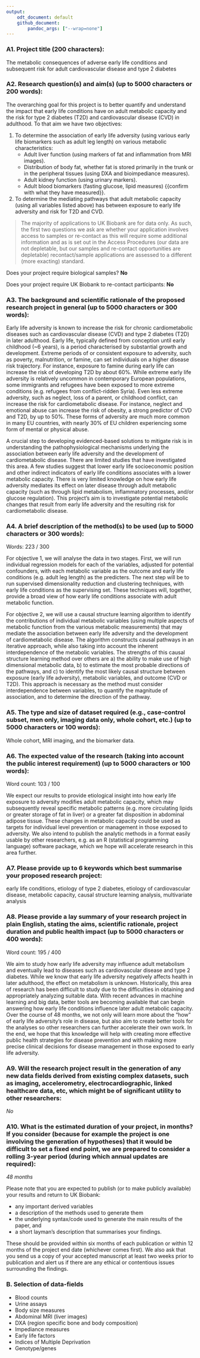 ```yaml
---
output:
    odt_document: default
    github_document:
        pandoc_args: ["--wrap=none"]
---
```


### A1. Project title (200 characters):

The metabolic consequences of adverse early life conditions and subsequent risk
for adult cardiovascular disease and type 2 diabetes

### A2. Research question(s) and aim(s) (up to 5000 characters or 200 words):

The overarching goal for this project is to better quantify and
understand the impact that early life conditions have on adult metabolic
capacity and the risk for type 2 diabetes (T2D) and cardiovascular disease
(CVD) in adulthood. To that aim we have two objectives:

1. To determine the association of early life adversity (using various early
life biomarkers such as adult leg length) on various metabolic characteristics:
    - Adult liver function (using markers of fat and inflammation from MRI
    images).
    - Distribution of body fat, whether fat is stored primarily in the trunk or in
    the peripheral tissues (using DXA and bioimpediance measures).
    - Adult kidney function (using urinary markers).
    - Adult blood biomarkers (fasting glucose, lipid measures) {{confirm with what
    they have measured}}.

2. To determine the mediating pathways that adult metabolic capacity (using all
variables listed above) has between exposure to early life adversity and risk
for T2D and CVD.

> The majority of applications to UK Biobank are for data only. As such, the first two questions we ask are whether your application involves access to samples or re-contact as this will require some additional information and as is set out in the Access Procedures (our data are not depletable, but our samples and re-contact opportunities are depletable) recontact/sample applications are assessed to a different (more exacting) standard.

Does your project require biological samples? **No**

Does your project require UK Biobank to re-contact participants: **No**

### A3. The background and scientific rationale of the proposed research project in general (up to 5000 characters or 300 words): 

Early life adversity is known to increase the risk for chronic cardiometabolic
diseases such as cardiovascular disease (CVD) and type 2 diabetes (T2D) in later
adulthood. Early life, typically defined from conception until early childhood
(~6 years), is a period characterised by substantial growth and development.
Extreme periods of or consistent exposure to adversity, such as poverty,
malnutrition, or famine, can set individuals on a higher disease risk
trajectory. For instance, exposure to famine during early life can increase the
risk of developing T2D by about 60%. While extreme early life adversity is
relatively uncommon in contemporary European populations, some immigrants and
refugees have been exposed to more extreme conditions (e.g. refugees from
conflict-ridden Syria). Even less extreme adversity, such as neglect, loss of a
parent, or childhood conflict, can increase the risk for cardiometabolic
disease. For instance, neglect and emotional abuse can increase the risk of
obesity, a strong predictor of CVD and T2D, by up to 50%. These forms of
adversity are much more common in many EU countries, with nearly 30% of EU
children experiencing some form of mental or physical abuse.

A crucial step to developing evidenced-based solutions to mitigate risk is
in understanding the pathophysiological mechanisms underlying the association
between early life adversity and the development of cardiometabolic disease.
There are limited studies that have investigated this area. A few studies suggest that
lower early life socioeconomic position and other indirect indicators of early
life conditions associates with a lower metabolic capacity. There
is very limited knowledge on how early life adversity mediates its effect on
later disease through adult metabolic capacity (such as through lipid
metabolism, inflammatory processes, and/or glucose regulation).
This project's aim is to investigate potential metabolic changes that result
from early life adversity and the resulting risk for cardiometabolic disease.

### A4. A brief description of the method(s) to be used (up to 5000 characters or 300 words): 

Words: 223 / 300

For objective 1, we will analyse the data in two stages. First, we will run
individual regression models for each of the variables, adjusted for potential
confounders, with each metabolic variable as the outcome and early life
conditions (e.g. adult leg length) as the predicters. The next step will be to run supervised
dimensionality reduction and clustering techniques, with early life conditions
as the supervising set. These techniques will, together, provide a broad view of
how early life conditions associate with adult metabolic function.

For objective 2, we will use a causal structure learning algorithm to identify
the contributions of individual metabolic variables (using multiple aspects of
metabolic function from the various metabolic measurements) that may mediate the
association between early life adversity and the development of cardiometabolic
disease. The algorithm constructs causal pathways in an iterative approach,
while also taking into account the inherent interdependence of the metabolic
variables. The strengths of this causal structure learning method over others
are a) the ability to make use of high dimensional metabolic data, b) to
estimate the most probable directions of the pathways, and c) to identify the
most likely causal structure between exposure (early life adversity), metabolic
variables, and outcome (CVD or T2D). This approach is necessary as the method
must consider interdependence between variables, to quantify the magnitude of
association, and to determine the direction of the pathway.

### A5. The type and size of dataset required (e.g., case-control subset, men only, imaging data only, whole cohort, etc.) (up to 5000 characters or 100 words):

Whole cohort, MRI imaging, and the biomarker data.

### A6. The expected value of the research (taking into account the public interest requirement) (up to 5000 characters or 100 words): 

Word count: 103 / 100

We expect our results to provide etiological insight into how early life
exposure to adversity modifies adult metabolic capacity, which may subsequently
reveal specific metabolic patterns (e.g. more circulating lipids or greater
storage of fat in liver) or a greater fat disposition in abdominal adipose
tissue. These changes in metabolic capacity could be used as targets for
individual level prevention or management in those exposed to adversity. We also
intend to publish the analytic methods in a format easily usable by other
researchers, e.g. as an R (statistical programming language) software package,
which we hope will accelerate research in this area further.

### A7. Please provide up to 6 keywords which best summarise your proposed research project:

early life conditions, etiology of type 2 diabetes, etiology of cardiovascular disease, metabolic capacity, causal structure learning analysis, multivariate analysis

### A8. Please provide a lay summary of your research project in plain English, stating the aims, scientific rationale, project duration and public health impact (up to 5000 characters or 400 words):

Word count: 195 / 400

We aim to study how early life adversity may influence adult metabolism and
eventually lead to diseases such as cardiovascular disease and type 2 diabetes.
While we know that early life adversity negatively affects health in later
adulthood, the effect on metabolism is unknown. Historically, this area
of research has been difficult to study due to the difficulties in obtaining and
appropriately analyzing suitable data. With recent advances in machine learning
and big data, better tools are becoming available that can begin answering how
early life conditions influence later adult metabolic capacity. Over the course
of 48 months, we not only will learn more about the "how" of early life
adversity's role in disease, but also aim to create better tools for the analyses
so other researchers can further accelerate their own work. In the end, we hope
that this knowledge will help with creating more effective public health
strategies for disease prevention and with making more precise clinical
decisions for disease management in those exposed to early life adversity.

### A9. Will the research project result in the generation of any new data fields derived from existing complex datasets, such as imaging, accelerometry, electrocardiographic, linked healthcare data, etc, which might be of significant utility to other researchers:

*No*

### A10. What is the estimated duration of your project, in months? If you consider (because for example the project is one involving the generation of hypotheses) that it would be difficult to set a fixed end point, we are prepared to consider a rolling 3-year period (during which annual updates are required):

*48 months*

Please note that you are expected to publish (or to make publicly available) your results and return to UK Biobank:

- any important derived variables
- a description of the methods used to generate them
- the underlying syntax/code used to generate the main results of the paper, and
- a short layman's description that summarises your findings.

These should be provided within six months of each publication or within 12 months of the project end date (whichever comes first). We also ask that you send us a copy of your accepted manuscript at least two weeks prior to publication and alert us if there are any ethical or contentious issues surrounding the findings. 

### B. Selection of data-fields

- Blood counts
- Urine assays
- Body size measures
- Abdominal MRI (liver images)
- DXA (region specific bone and body composition)
- Impediance measures
- Early life factors
- Indices of Multiple Deprivation
- Genotype/genes
